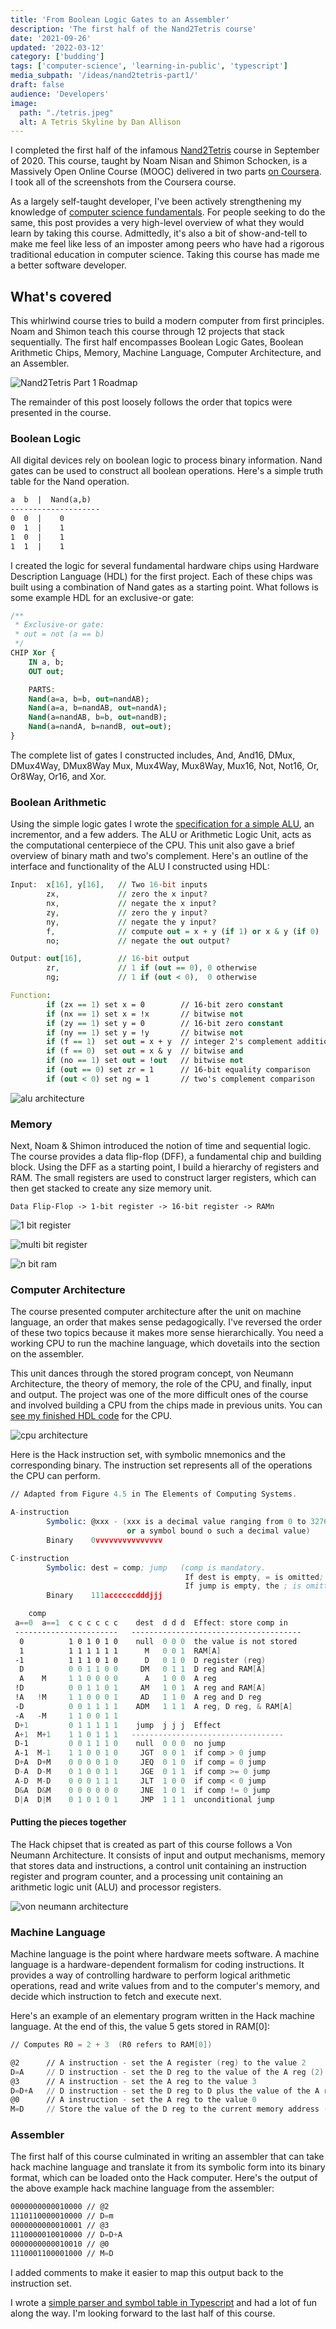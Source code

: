 ```yaml
---
title: 'From Boolean Logic Gates to an Assembler'
description: 'The first half of the Nand2Tetris course'
date: '2021-09-26'
updated: '2022-03-12'
category: ['budding']
tags: ['computer-science', 'learning-in-public', 'typescript']
media_subpath: '/ideas/nand2tetris-part1/'
draft: false
audience: 'Developers'
image:
  path: "./tetris.jpeg"
  alt: A Tetris Skyline by Dan Allison
---
```


I completed the first half of the infamous [Nand2Tetris](https://www.nand2tetris.org/) course in September of 2020. This course, taught by Noam Nisan and Shimon Schocken, is a Massively Open Online Course (MOOC) delivered in two parts [on Coursera](https://www.coursera.org/learn/build-a-computer/home). I took all of the screenshots from the Coursera course.

As a largely self-taught developer, I've been actively strengthening my knowledge of [computer science fundamentals](https://teachyourselfcs.com/). For people seeking to do the same, this post provides a very high-level overview of what they would learn by taking this course. Admittedly, it's also a bit of show-and-tell to make me feel like less of an imposter among peers who have had a rigorous traditional education in computer science. Taking this course has made me a better software developer.

## What's covered

This whirlwind course tries to build a modern computer from first principles. Noam and Shimon teach this course through 12 projects that stack sequentially. The first half encompasses Boolean Logic Gates, Boolean Arithmetic Chips, Memory, Machine Language, Computer Architecture, and an Assembler.

![Nand2Tetris Part 1 Roadmap](nand2tetris-part1.png)

The remainder of this post loosely follows the order that topics were presented in the course.

### Boolean Logic

All digital devices rely on boolean logic to process binary information. Nand gates can be used to construct all boolean operations. Here's a simple truth table for the Nand operation.

```txt
a  b  |  Nand(a,b)
--------------------
0  0  |    0
0  1  |    1
1  0  |    1
1  1  |    1
```

I created the logic for several fundamental hardware chips using Hardware Description Language (HDL) for the first project. Each of these chips was built using a combination of Nand gates as a starting point. What follows is some example HDL for an exclusive-or gate:

```VHDL
/**
 * Exclusive-or gate:
 * out = not (a == b)
 */
CHIP Xor {
    IN a, b;
    OUT out;

    PARTS:
    Nand(a=a, b=b, out=nandAB);
    Nand(a=a, b=nandAB, out=nandA);
    Nand(a=nandAB, b=b, out=nandB);
    Nand(a=nandA, b=nandB, out=out);
}
```

The complete list of gates I constructed includes, And, And16, DMux, DMux4Way, DMux8Way Mux, Mux4Way, Mux8Way, Mux16, Not, Not16, Or, Or8Way, Or16, and Xor.

### Boolean Arithmetic

Using the simple logic gates I wrote the [specification for a simple ALU](https://github.com/tylercrosse/nand2tetris/blob/main/projects/02/ALU.hdl), an incrementor, and a few adders. The ALU or Arithmetic Logic Unit, acts as the computational centerpiece of the CPU. This unit also gave a brief overview of binary math and two's complement. Here's an outline of the interface and functionality of the ALU I constructed using HDL:

```VHDL
Input:  x[16], y[16],   // Two 16-bit inputs
        zx,             // zero the x input?
        nx,             // negate the x input?
        zy,             // zero the y input?
        ny,             // negate the y input?
        f,              // compute out = x + y (if 1) or x & y (if 0)
        no;             // negate the out output?

Output: out[16],        // 16-bit output
        zr,             // 1 if (out == 0), 0 otherwise
        ng;             // 1 if (out < 0),  0 otherwise

Function:
        if (zx == 1) set x = 0        // 16-bit zero constant
        if (nx == 1) set x = !x       // bitwise not
        if (zy == 1) set y = 0        // 16-bit zero constant
        if (ny == 1) set y = !y       // bitwise not
        if (f == 1)  set out = x + y  // integer 2's complement addition
        if (f == 0)  set out = x & y  // bitwise and
        if (no == 1) set out = !out   // bitwise not
        if (out == 0) set zr = 1      // 16-bit equality comparison
        if (out < 0) set ng = 1       // two's complement comparison
```

![alu architecture](alu.png)

### Memory

Next, Noam & Shimon introduced the notion of time and sequential logic. The course provides a data flip-flop (DFF), a fundamental chip and building block. Using the DFF as a starting point, I build a hierarchy of registers and RAM. The small registers are used to construct larger registers, which can then get stacked to create any size memory unit.

```
Data Flip-Flop -> 1-bit register -> 16-bit register -> RAMn
```

![1 bit register](1-bit-register.png)

![multi bit register](multi-bit-register.png)

![n bit ram](n-bit-ram.png)

### Computer Architecture

The course presented computer architecture after the unit on machine language, an order that makes sense pedagogically. I've reversed the order of these two topics because it makes more sense hierarchically. You need a working CPU to run the machine language, which dovetails into the section on the assembler.

This unit dances through the stored program concept, von Neumann Architecture, the theory of memory, the role of the CPU, and finally, input and output. The project was one of the more difficult ones of the course and involved building a CPU from the chips made in previous units. You can [see my finished HDL code](https://github.com/tylercrosse/nand2tetris/blob/main/projects/05/CPU.hdl) for the CPU.

![cpu architecture](cpu-architecture.png)

Here is the Hack instruction set, with symbolic mnemonics and the corresponding binary. The instruction set represents all of the operations the CPU can perform.

```nasm
// Adapted from Figure 4.5 in The Elements of Computing Systems.

A-instruction
        Symbolic: @xxx - (xxx is a decimal value ranging from 0 to 32767,
                          or a symbol bound o such a decimal value)
        Binary    0vvvvvvvvvvvvvvv

C-instruction
        Symbolic: dest = comp; jump   (comp is mandatory.
                                       If dest is empty, = is omitted;
                                       If jump is empty, the ; is omitted)
        Binary    111accccccdddjjj

    comp
 a==0  a==1  c c c c c c    dest  d d d  Effect: store comp in
 -----------------------   --------------------------------------
  0          1 0 1 0 1 0    null  0 0 0  the value is not stored
  1          1 1 1 1 1 1      M   0 0 1  RAM[A]
 -1          1 1 1 0 1 0      D   0 1 0  D register (reg)
  D          0 0 1 1 0 0     DM   0 1 1  D reg and RAM[A]
  A    M     1 1 0 0 0 0      A   1 0 0  A reg
 !D          0 0 1 1 0 1     AM   1 0 1  A reg and RAM[A]
 !A   !M     1 1 0 0 0 1     AD   1 1 0  A reg and D reg
 -D          0 0 1 1 1 1    ADM   1 1 1  A reg, D reg, & RAM[A]
 -A   -M     1 1 0 0 1 1
 D+1         0 1 1 1 1 1    jump  j j j  Effect
 A+1  M+1    1 1 0 1 1 1   ----------------------------------
 D-1         0 0 1 1 1 0    null  0 0 0  no jump
 A-1  M-1    1 1 0 0 1 0     JGT  0 0 1  if comp > 0 jump
 D+A  D+M    0 0 0 0 1 0     JEQ  0 1 0  if comp = 0 jump
 D-A  D-M    0 1 0 0 1 1     JGE  0 1 1  if comp >= 0 jump
 A-D  M-D    0 0 0 1 1 1     JLT  1 0 0  if comp < 0 jump
 D&A  D&M    0 0 0 0 0 0     JNE  1 0 1  if comp != 0 jump
 D|A  D|M    0 1 0 1 0 1     JMP  1 1 1  unconditional jump
```

#### Putting the pieces together

The Hack chipset that is created as part of this course follows a Von Neumann Architecture. It consists of input and output mechanisms, memory that stores data and instructions, a control unit containing an instruction register and program counter, and a processing unit containing an arithmetic logic unit (ALU) and processor registers.

![von neumann architecture](von-neumann-architecture.png)

### Machine Language

Machine language is the point where hardware meets software. A machine language is a hardware-dependent formalism for coding instructions. It provides a way of controlling hardware to perform logical arithmetic operations, read and write values from and to the computer's memory, and decide which instruction to fetch and execute next.

Here's an example of an elementary program written in the Hack machine language. At the end of this, the value 5 gets stored in RAM[0]:

```nasm
// Computes R0 = 2 + 3  (R0 refers to RAM[0])

@2      // A instruction - set the A register (reg) to the value 2
D=A     // D instruction - set the D reg to the value of the A reg (2)
@3      // A instruction - set the A reg to the value 3
D=D+A   // D instruction - set the D reg to D plus the value of the A reg (3)
@0      // A instruction - set the A reg to the value 0
M=D     // Store the value of the D reg to the current memory address (0)
```

### Assembler

The first half of this course culminated in writing an assembler that can take hack machine language and translate it from its symbolic form into its binary format, which can be loaded onto the Hack computer. Here's the output of the above example hack machine language from the assembler:

```nasm
0000000000010000 // @2
1110110000010000 // D=m
0000000000010001 // @3
1110000010010000 // D=D+A
0000000000010010 // @0
1110001100001000 // M=D
```

I added comments to make it easier to map this output back to the instruction set.

I wrote a [simple parser and symbol table in Typescript](https://github.com/tylercrosse/nand2tetris/blob/main/projects/06/AssemblerTS) and had a lot of fun along the way. I'm looking forward to the last half of this course.
